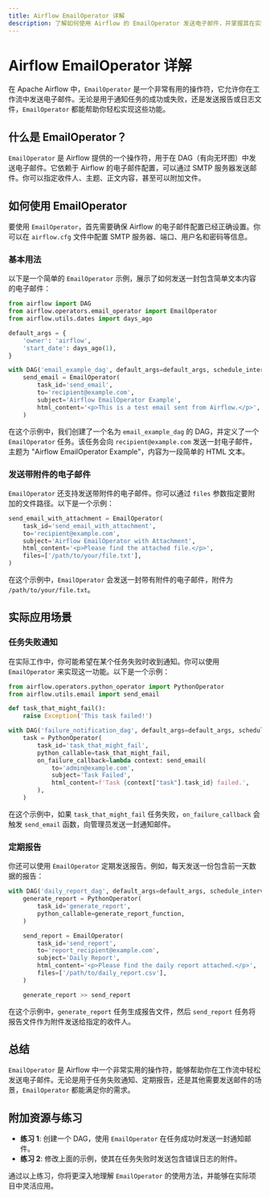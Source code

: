 ```yaml
---
title: Airflow EmailOperator 详解
description: 了解如何使用 Airflow 的 EmailOperator 发送电子邮件，并掌握其在实际工作流中的应用。
---
```


# Airflow EmailOperator 详解

在 Apache Airflow 中，`EmailOperator` 是一个非常有用的操作符，它允许你在工作流中发送电子邮件。无论是用于通知任务的成功或失败，还是发送报告或日志文件，`EmailOperator` 都能帮助你轻松实现这些功能。

## 什么是 EmailOperator？

`EmailOperator` 是 Airflow 提供的一个操作符，用于在 DAG（有向无环图）中发送电子邮件。它依赖于 Airflow 的电子邮件配置，可以通过 SMTP 服务器发送邮件。你可以指定收件人、主题、正文内容，甚至可以附加文件。

## 如何使用 EmailOperator

要使用 `EmailOperator`，首先需要确保 Airflow 的电子邮件配置已经正确设置。你可以在 `airflow.cfg` 文件中配置 SMTP 服务器、端口、用户名和密码等信息。

### 基本用法

以下是一个简单的 `EmailOperator` 示例，展示了如何发送一封包含简单文本内容的电子邮件：

```python
from airflow import DAG
from airflow.operators.email_operator import EmailOperator
from airflow.utils.dates import days_ago

default_args = {
    'owner': 'airflow',
    'start_date': days_ago(1),
}

with DAG('email_example_dag', default_args=default_args, schedule_interval=None) as dag:
    send_email = EmailOperator(
        task_id='send_email',
        to='recipient@example.com',
        subject='Airflow EmailOperator Example',
        html_content='<p>This is a test email sent from Airflow.</p>',
    )
```

在这个示例中，我们创建了一个名为 `email_example_dag` 的 DAG，并定义了一个 `EmailOperator` 任务。该任务会向 `recipient@example.com` 发送一封电子邮件，主题为 "Airflow EmailOperator Example"，内容为一段简单的 HTML 文本。

### 发送带附件的电子邮件

`EmailOperator` 还支持发送带附件的电子邮件。你可以通过 `files` 参数指定要附加的文件路径。以下是一个示例：

```python
send_email_with_attachment = EmailOperator(
    task_id='send_email_with_attachment',
    to='recipient@example.com',
    subject='Airflow EmailOperator with Attachment',
    html_content='<p>Please find the attached file.</p>',
    files=['/path/to/your/file.txt'],
)
```

在这个示例中，`EmailOperator` 会发送一封带有附件的电子邮件，附件为 `/path/to/your/file.txt`。

## 实际应用场景

### 任务失败通知

在实际工作中，你可能希望在某个任务失败时收到通知。你可以使用 `EmailOperator` 来实现这一功能。以下是一个示例：

```python
from airflow.operators.python_operator import PythonOperator
from airflow.utils.email import send_email

def task_that_might_fail():
    raise Exception('This task failed!')

with DAG('failure_notification_dag', default_args=default_args, schedule_interval=None) as dag:
    task = PythonOperator(
        task_id='task_that_might_fail',
        python_callable=task_that_might_fail,
        on_failure_callback=lambda context: send_email(
            to='admin@example.com',
            subject='Task Failed',
            html_content=f'Task {context["task"].task_id} failed.',
        ),
    )
```

在这个示例中，如果 `task_that_might_fail` 任务失败，`on_failure_callback` 会触发 `send_email` 函数，向管理员发送一封通知邮件。

### 定期报告

你还可以使用 `EmailOperator` 定期发送报告。例如，每天发送一份包含前一天数据的报告：

```python
with DAG('daily_report_dag', default_args=default_args, schedule_interval='@daily') as dag:
    generate_report = PythonOperator(
        task_id='generate_report',
        python_callable=generate_report_function,
    )

    send_report = EmailOperator(
        task_id='send_report',
        to='report_recipient@example.com',
        subject='Daily Report',
        html_content='<p>Please find the daily report attached.</p>',
        files=['/path/to/daily_report.csv'],
    )

    generate_report >> send_report
```

在这个示例中，`generate_report` 任务生成报告文件，然后 `send_report` 任务将报告文件作为附件发送给指定的收件人。

## 总结

`EmailOperator` 是 Airflow 中一个非常实用的操作符，能够帮助你在工作流中轻松发送电子邮件。无论是用于任务失败通知、定期报告，还是其他需要发送邮件的场景，`EmailOperator` 都能满足你的需求。

## 附加资源与练习

- **练习 1**: 创建一个 DAG，使用 `EmailOperator` 在任务成功时发送一封通知邮件。
- **练习 2**: 修改上面的示例，使其在任务失败时发送包含错误日志的附件。

通过以上练习，你将更深入地理解 `EmailOperator` 的使用方法，并能够在实际项目中灵活应用。
